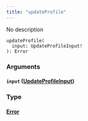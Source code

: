 ```yaml
---
title: "updateProfile"
---
```


No description

```
updateProfile(
  input: UpdateProfileInput!
): Error

```

### Arguments[](#arguments "Direct link to heading")

#### `input` ([UpdateProfileInput](/developer/graphql-api/references/inputs/update-profile-input))[](#input-updateprofileinput "Direct link to heading")

### Type[](#type "Direct link to heading")

#### [Error](/developer/graphql-api/references/objects/error)[](#error "Direct link to heading")